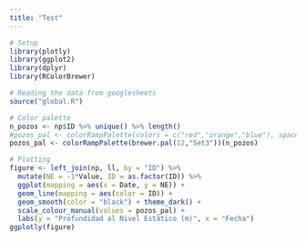 ```yaml
---
title: "Test"
---
```


```r
# Setup
library(plotly)
library(ggplot2)
library(dplyr)
library(RColorBrewer)

# Reading the data from googlesheets
source("global.R")

# Color palette
n_pozos <- np$ID %>% unique() %>% length()
#pozos_pal <- colorRampPalette(colors = c("red","orange","blue"), space = "Lab")(n_pozos)
pozos_pal <- colorRampPalette(brewer.pal(12,"Set3"))(n_pozos)

# Plotting
figure <- left_join(np, ll, by = "ID") %>% 
  mutate(NE = -1*Value, ID = as.factor(ID)) %>% 
  ggplot(mapping = aes(x = Date, y = NE)) + 
  geom_line(mapping = aes(color = ID)) + 
  geom_smooth(color = "black") + theme_dark() + 
  scale_colour_manual(values = pozos_pal) +
  labs(y = "Profundidad al Nivel Estático (m)", x = "Fecha")
ggplotly(figure)

```

